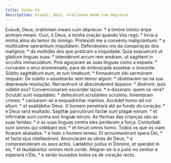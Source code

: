```yaml
---
title: Salmo 63
description: Exaudi, Deus, orationem meam cum deprecor
---
```


<div class="grid grid-cols-2 gap-5">
  <span class="text-justify">
    Exáudi, Deus, oratiónem meam cum déprecor: * a timóre inimíci éripe ánimam
    meam.
  </span>
  <span class="text-justify">
    Ouvi, ó Deus, a minha oração quando Vos rogo: * livrai a minha alma do temor
    do inimigo.
  </span>
  <span class="text-justify">
    Protexísti me a convéntu malignántium: * a multitúdine operántium
    iniquitátem.
  </span>
  <span class="text-justify">
    Defendestes-me da conspiração dos malignos: * da multidão dos que praticam a
    iniquidade.
  </span>
  <span class="text-justify">
    Quia exacuérunt ut gládium linguas suas: * intendérunt arcum rem amáram, ut
    sagíttent in occúltis immaculátum.
  </span>
  <span class="text-justify">
    Pois aguçaram as suas línguas como a espada: * curvaram o arco envenenado,
    para de emboscada assetear o inocente.
  </span>
  <span class="text-justify">
    Súbito sagittábunt eum, et non timébunt: * firmavérunt sibi sermónem nequam.
  </span>
  <span class="text-justify">
    De súbito o assetearão sem temor algum: * obstinaram-se na sua depravada
    resolução.
  </span>
  <span class="text-justify">
    Narravérunt ut abscónderent láqueos: * dixérunt: quis vidébit eos?
  </span>
  <span class="text-justify">
    Convencionaram esconder laços: * e disseram: quem os verá?
  </span>
  <span class="text-justify">
    Scrutáti sunt iniquitátes: * defecérunt scrutántes scrutínio.
  </span>
  <span class="text-justify">
    Inventaram crimes: * cansaram-se a esquadrinhar manhas.
  </span>
  <span class="text-justify">
    Accédet homo ad cor altum: * et exaltábitur Deus.
  </span>
  <span class="text-justify">
    O homem penetrará até ao fundo do coração: * e Deus será exaltado.
  </span>
  <span class="text-justify">
    Sagíttæ parvulórum factæ sunt plagæ eórum: * et infirmátæ sunt contra eos
    linguæ eórum.
  </span>
  <span class="text-justify">
    As flechas das crianças são as suas feridas: * e as suas línguas contra eles
    perderam a força.
  </span>
  <span class="text-justify">
    Conturbáti sunt omnes qui vidébant eos: * et tímuit omnis homo.
  </span>
  <span class="text-justify">
    Todos os que os viam ficaram abalados: * e todo o homem temeu.
  </span>
  <span class="text-justify">
    Et annuntiavérunt ópera Dei, * et facta ejus intellexérunt.
  </span>
  <span class="text-justify">
    Anunciaram as obras de Deus, * e compreenderam os seus actos.
  </span>
  <span class="text-justify">
    Lætábitur justus in Dómino, et sperábit in eo, * et laudabúntur omnes recti
    corde.
  </span>
  <span class="text-justify">
    Alegrar-se-á o justo no senhor e esperará n’Ele, * e serão louvados todos os
    de coração recto.
  </span>
</div>
